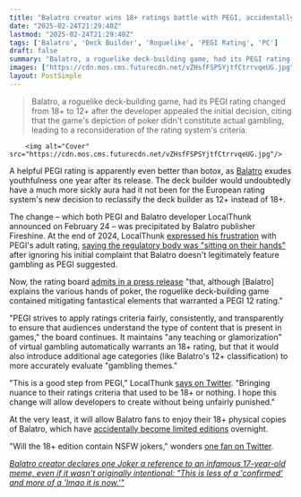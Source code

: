 ```yaml
---
title: "Balatro creator wins 18+ ratings battle with PEGI, accidentally producing limited edition copies: 'I hope this change will allow developers to create without being unfairly punished'"
date: "2025-02-24T21:29:40Z"
lastmod: "2025-02-24T21:29:40Z"
tags: ['Balatro', 'Deck Builder', 'Roguelike', 'PEGI Rating', 'PC']
draft: false
summary: "Balatro, a roguelike deck-building game, had its PEGI rating changed from 18+ to 12+ after the developer appealed the initial decision, citing that the game's depiction of poker didn't constitute actual gambling, leading to a reconsideration of the rating system's criteria."
images: ["https://cdn.mos.cms.futurecdn.net/vZHsfFSPSYjtfCtrrvqeUG.jpg"]
layout: PostSimple
---
```

> Balatro, a roguelike deck-building game, had its PEGI rating changed from 18+ to 12+ after the developer appealed the initial decision, citing that the game's depiction of poker didn't constitute actual gambling, leading to a reconsideration of the rating system's criteria.


        <img alt="Cover" src="https://cdn.mos.cms.futurecdn.net/vZHsfFSPSYjtfCtrrvqeUG.jpg"/>
        
A helpful PEGI rating is apparently even better than botox, as [<u>Balatro</u>](https://www.gamesradar.com/balatro/) exudes youthfulness one year after its release. The deck builder would undoubtedly have a much more sickly aura had it not been for the European rating system's new decision to reclassify the deck builder as 12+ instead of 18+.

The change – which both PEGI and Balatro developer LocalThunk announced on February 24 – was precipitated by Balatro publisher Fireshine. At the end of 2024, LocalThunk [<u>expressed his frustration</u>](https://www.gamesradar.com/games/roguelike/balatros-creator-hits-out-at-ea-sports-fc-as-the-roguelike-gets-rated-18-i-should-add-microtransactions-loot-boxes-real-gambling-to-lower-that-rating/) with PEGI's adult rating, [<u>saying the regulatory body was "sitting on their hands"</u>](https://www.gamesradar.com/games/roguelike/balatro-creator-speaks-out-as-pegi-doubles-down-on-its-18-rating-blaming-eu-laws-for-the-roguelikes-adults-only-categorization-this-sucks/) after ignoring his initial complaint that Balatro doesn't legitimately feature gambling as PEGI suggested.

Now, the rating board [<u>admits in a press release</u>](https://pegi.info/news/pegi-complaints-board-amends-classifications-balatro-and-luck-be-landlord-pegi-12) "that, although [Balatro] explains the various hands of poker, the roguelike deck-building game contained mitigating fantastical elements that warranted a PEGI 12 rating."

"PEGI strives to apply ratings criteria fairly, consistently, and transparently to ensure that audiences understand the type of content that is present in games," the board continues. It maintains "any teaching or glamorization" of virtual gambling automatically warrants an 18+ rating, but that it would also introduce additional age categories (like Balatro's 12+ classification) to more accurately evaluate "gambling themes."

"This is a good step from PEGI," LocalThunk [<u>says on Twitter</u>](https://x.com/LocalThunk/status/1894076713522384943). "Bringing nuance to their ratings criteria that used to be 18+ or nothing. I hope this change will allow developers to create without being unfairly punished."

At the very least, it will allow Balatro fans to enjoy their 18+ physical copies of Balatro, which have [<u>accidentally become limited editions</u>](https://x.com/LocalThunk/status/1894079101209649267) overnight.

"Will the 18+ edition contain NSFW jokers," wonders [<u>one fan on Twitter</u>](https://x.com/ContentViewer9/status/1894108804729405867).

[<u><em>Balatro creator declares one Joker a reference to an infamous 17-year-old meme, even if it wasn't originally intentional: "This is less of a 'confirmed' and more of a 'lmao it is now.'"</em></u>](https://www.gamesradar.com/games/roguelike/balatro-creator-declares-one-joker-a-reference-to-an-infamous-17-year-old-meme-even-if-it-wasnt-originally-intentional-this-is-less-of-a-confirmed-and-more-of-a-lmao-it-is-now/)
        